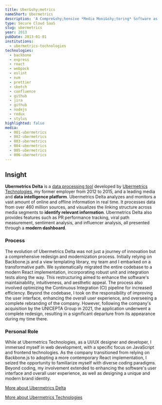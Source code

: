 ```yaml
---
title: Uber&shy;metrics
nameShort: Ubermetrics
description: 'A Compre&shy;­­­­hensive *Media Moni&shy;toring* Software as a Service'
type: Secure Cloud SaaS
slug: ubermetrics
year: 2013
pubDate: 2013-01-01
institutions:
  - ubermetrics-technologies
technologies:
  - backbone
  - express
  - react
  - webpack
  - eslint
  - nvm
  - prettier
  - sketch
  - confluence
  - github
  - jira
  - github
  - nodejs
  - redux
  - stylus
highlighted: false
media:
  - 001-ubermetrics
  - 002-ubermetrics
  - 003-ubermetrics
  - 004-ubermetrics
  - 005-ubermetrics
  - 006-ubermetrics
---
```


## Insight

**Ubermetrics Delta** is a [data processing tool](https://www.ubermetrics-technologies.com/en/solutions/ubermetrics-delta/) developed by [Ubermetrics Technologies](https://www.ubermetrics-technologies.com/), my former employer from 2012 to 2015, and a leading media and **data intelligence platform**. Ubermetrics Delta analyzes and monitors a vast amount of online and offline information in real time. It processes data from over 460 million sources, and visualizes the linking structure across media segments to **identify relevant information**. Ubermetrics Delta also provides features such as PR performance tracking, viral path measurement, sentiment analysis, and influencer analysis, all presented through a **modern dashboard**.

### Process

The evolution of Ubermetrics Delta was not just a journey of innovation but a comprehensive redesign and modernization process. Initially relying on Backbone.js and a view templating library, my team and I embarked on a transformative path. We systematically migrated the entire codebase to a modern React implementation, incorporating robust unit and integration tests along the way. This restructuring aimed to enhance the software's maintainability, intuitiveness, and aesthetic appeal. The process also involved optimizing the Continuous Integration (CI) pipeline for increased efficiency. Beyond the codebase, I took on the responsibility of improving the user interface, enhancing the overall user experience, and overseeing a complete rebranding of the company. However, following the company's acquisition by the UNICEPTA Group in 2021, the application underwent a complete redesign, resulting in a significant departure from its appearance during my time there.

### Personal Role

While at Ubermetrics Technologies, as a UI/UX designer and developer, I immersed myself in web development, with a specific focus on JavaScript and frontend technologies. As the company transitioned from relying on Backbone.js to adopting a more contemporary React implementation, I seized the opportunity to familiarize myself with diverse coding paradigms. Beyond coding, my involvement extended to enhancing the software's user interface and overall user experience, as well as designing a unique and modern brand identity.

[More about Ubermetrics Delta](https://www.ubermetrics-technologies.com/en/solutions/ubermetrics-delta/)

[More about Ubermetrics Technologies](https://www.ubermetrics-technologies.com/)
